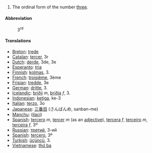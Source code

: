 #The ordinal form of the number [[three]].

====Abbreviation====
:3<sup>rd</sup>

====Translations====

*[[Breton]]: [[trede]]
*[[Catalan]]: [[tercer]], 3r
*[[Dutch]]: [[derde]], 3de, 3e
*[[Esperanto]]: [[tria]]
*[[Finnish]]: [[kolmas]], 3.
*[[French]]: [[troisième]], 3ème
*[[Frisian]]: [[tredde]], 3e
*[[German]]: [[dritte]], 3.
*[[Icelandic]]: [[þriðji]] ''m'', [[þriðja]] ''f'', 3.
*[[Indonesian]]: [[ketiga]], ke-3
*[[Italian]]: [[terzo]], 3o
*[[Japanese]]: [[三番目]] (さんばんめ, sanban-me)
*[[Manchu]]: ([[ilaci]])
*[[Spanish]]: [[tercero]] ''m'', [[tercer]] ''m'' (as an [[adjective]]), [[tercera]] ''f'', [[terceiro]] ''m'', [[terceira]] ''f'', 3º
*[[Russian]]: [[третий]], 3-ий
*[[Spanish]]: [[tercero]], 3º
*[[Turkish]]: [[üçüncü]], 3.
*[[Vietnamese]]: [[thứ ba]]